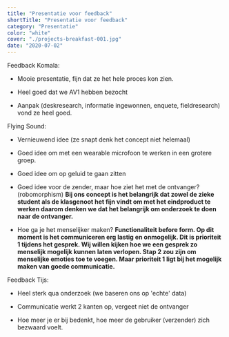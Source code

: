 ```yaml
---
title: "Presentatie voor feedback"
shortTitle: "Presentatie voor feedback"
category: "Presentatie"
color: "white"
cover: "./projects-breakfast-001.jpg"
date: "2020-07-02"
---
```


Feedback Komala:

- Mooie presentatie, fijn dat ze het hele proces kon zien.

- Heel goed dat we AV1 hebben bezocht

- Aanpak (deskresearch, informatie ingewonnen, enquete, fieldresearch) vond ze heel goed.



Flying Sound:

- Vernieuwend idee (ze snapt denk het concept niet helemaal)

- Goed idee om met een wearable microfoon te werken in een grotere groep.

- Goed idee om op geluid te gaan zitten

- Goed idee voor de zender, maar hoe ziet het met de ontvanger? (robomorphism) **Bij ons concept is het belangrijk dat zowel de zieke student als de klasgenoot het fijn vindt om met het eindproduct te werken daarom denken we dat het belangrijk om onderzoek te doen naar de ontvanger.**

- Hoe ga je het menselijker maken? **Functionaliteit before form. Op dit moment is het communiceren erg lastig en onmogelijk. Dit is prioriteit 1 tijdens het gesprek. Wij willen kijken hoe we een gesprek zo menselijk mogelijk kunnen laten verlopen. Stap 2 zou zijn om menselijke emoties toe te voegen. Maar prioriteit 1 ligt bij het mogelijk maken van goede communicatie.**



Feedback Tijs:

- Heel sterk qua onderzoek (we baseren ons op 'echte' data)

- Communicatie werkt 2 kanten op, vergeet niet de ontvanger

- Hoe meer je er bij bedenkt, hoe meer de gebruiker (verzender) zich bezwaard voelt.